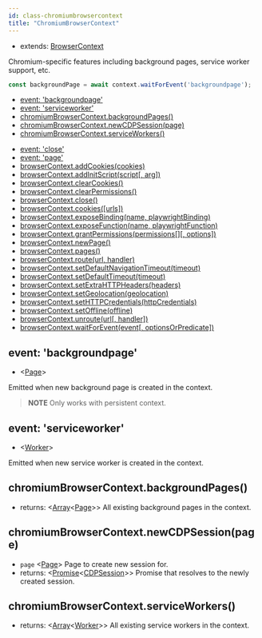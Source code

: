 ```yaml
---
id: class-chromiumbrowsercontext
title: "ChromiumBrowserContext"
---
```



* extends: [BrowserContext]

Chromium-specific features including background pages, service worker support, etc.

```js
const backgroundPage = await context.waitForEvent('backgroundpage');
```

<!-- GEN:toc -->
- [event: 'backgroundpage'](api/class-chromiumbrowsercontext.mdx#event-backgroundpage)
- [event: 'serviceworker'](api/class-chromiumbrowsercontext.mdx#event-serviceworker)
- [chromiumBrowserContext.backgroundPages()](api/class-chromiumbrowsercontext.mdx#chromiumbrowsercontextbackgroundpages)
- [chromiumBrowserContext.newCDPSession(page)](api/class-chromiumbrowsercontext.mdx#chromiumbrowsercontextnewcdpsessionpage)
- [chromiumBrowserContext.serviceWorkers()](api/class-chromiumbrowsercontext.mdx#chromiumbrowsercontextserviceworkers)
<!-- GEN:stop -->
<!-- GEN:toc-extends-BrowserContext -->
- [event: 'close'](api/class-browserserver.mdx#event-close)
- [event: 'page'](api/class-browsercontext.mdx#event-page)
- [browserContext.addCookies(cookies)](api/class-browsercontext.mdx#browsercontextaddcookiescookies)
- [browserContext.addInitScript(script[, arg])](api/class-browsercontext.mdx#browsercontextaddinitscriptscript-arg)
- [browserContext.clearCookies()](api/class-browsercontext.mdx#browsercontextclearcookies)
- [browserContext.clearPermissions()](api/class-browsercontext.mdx#browsercontextclearpermissions)
- [browserContext.close()](api/class-browsercontext.mdx#browsercontextclose)
- [browserContext.cookies([urls])](api/class-browsercontext.mdx#browsercontextcookiesurls)
- [browserContext.exposeBinding(name, playwrightBinding)](api/class-browsercontext.mdx#browsercontextexposebindingname-playwrightbinding)
- [browserContext.exposeFunction(name, playwrightFunction)](api/class-browsercontext.mdx#browsercontextexposefunctionname-playwrightfunction)
- [browserContext.grantPermissions(permissions[][, options])](api/class-browsercontext.mdx#browsercontextgrantpermissionspermissions-options)
- [browserContext.newPage()](api/class-browsercontext.mdx#browsercontextnewpage)
- [browserContext.pages()](api/class-browsercontext.mdx#browsercontextpages)
- [browserContext.route(url, handler)](api/class-browsercontext.mdx#browsercontextrouteurl-handler)
- [browserContext.setDefaultNavigationTimeout(timeout)](api/class-browsercontext.mdx#browsercontextsetdefaultnavigationtimeouttimeout)
- [browserContext.setDefaultTimeout(timeout)](api/class-browsercontext.mdx#browsercontextsetdefaulttimeouttimeout)
- [browserContext.setExtraHTTPHeaders(headers)](api/class-browsercontext.mdx#browsercontextsetextrahttpheadersheaders)
- [browserContext.setGeolocation(geolocation)](api/class-browsercontext.mdx#browsercontextsetgeolocationgeolocation)
- [browserContext.setHTTPCredentials(httpCredentials)](api/class-browsercontext.mdx#browsercontextsethttpcredentialshttpcredentials)
- [browserContext.setOffline(offline)](api/class-browsercontext.mdx#browsercontextsetofflineoffline)
- [browserContext.unroute(url[, handler])](api/class-browsercontext.mdx#browsercontextunrouteurl-handler)
- [browserContext.waitForEvent(event[, optionsOrPredicate])](api/class-browsercontext.mdx#browsercontextwaitforeventevent-optionsorpredicate)
<!-- GEN:stop -->

## event: 'backgroundpage'
- <[Page]>

Emitted when new background page is created in the context.

> **NOTE** Only works with persistent context.

## event: 'serviceworker'
- <[Worker]>

Emitted when new service worker is created in the context.

## chromiumBrowserContext.backgroundPages()
- returns: <[Array]<[Page]>> All existing background pages in the context.

## chromiumBrowserContext.newCDPSession(page)
- `page` <[Page]> Page to create new session for.
- returns: <[Promise]<[CDPSession]>> Promise that resolves to the newly created session.

## chromiumBrowserContext.serviceWorkers()
- returns: <[Array]<[Worker]>> All existing service workers in the context.



[AXNode]: api/class-accessibility.mdx#accessibilitysnapshotoptions "AXNode"
[Accessibility]: api/class-accessibility.mdx#class-accessibility "Accessibility"
[Array]: https://developer.mozilla.org/en-US/docs/Web/JavaScript/Reference/Global_Objects/Array "Array"
[BrowserServer]: api/class-browser.mdx#class-browserserver  "BrowserServer"
[BrowserContext]: api/class-browsercontext.mdx#class-browsercontext  "BrowserContext"
[BrowserType]: api/class-browsertype.mdx#class-browsertype "BrowserType"
[Browser]: api/class-browser.mdx  "Browser"
[Buffer]: https://nodejs.org/api/buffer.htmlapi.mdx#buffer_class_buffer "Buffer"
[ChildProcess]: https://nodejs.org/api/child_process.html "ChildProcess"
[ChromiumBrowser]: api/class-chromiumbrowser.mdx#class-chromiumbrowser "ChromiumBrowser"
[ChromiumBrowserContext]: api/class-chromiumbrowsercontext.mdx#class-chromiumbrowsercontext "ChromiumBrowserContext"
[ChromiumCoverage]: api/class-chromiumcoverage.mdx#class-chromiumcoverage "ChromiumCoverage"
[CDPSession]: api/class-cdpsession.mdx#class-cdpsession  "CDPSession"
[ConsoleMessage]: api/class-consolemessage.mdx#class-consolemessage "ConsoleMessage"
[Dialog]: api/class-dialog.mdx#class-dialog "Dialog"
[Download]: api/class-download.mdx#class-download "Download"
[ElementHandle]: api/class-elementhandle.mdx#class-elementhandle "ElementHandle"
[Element]: https://developer.mozilla.org/en-US/docs/Web/API/element "Element"
[Error]: https://nodejs.org/api/errors.htmlapi.mdx#errors_class_error "Error"
[File]: https://developer.mozilla.org/en-US/docs/Web/API/File "File"
[FileChooser]: api/class-filechooser.mdx#class-filechooser "FileChooser"
[FirefoxBrowser]: api/class-firefoxbrowser.mdx#class-firefoxbrowser "FirefoxBrowser"
[Frame]: api/class-frame.mdx#class-frame "Frame"
[JSHandle]: api/class-jshandle.mdx#class-jshandle "JSHandle"
[Keyboard]: api/class-keyboard.mdx#class-keyboard "Keyboard"
[Logger]: api/class-logger.mdx#class-logger "Logger"
[Map]: https://developer.mozilla.org/en-US/docs/Web/JavaScript/Reference/Global_Objects/Map "Map"
[Mouse]: api/class-mouse.mdx#class-mouse "Mouse"
[Object]: https://developer.mozilla.org/en-US/docs/Web/JavaScript/Reference/Global_Objects/Object "Object"
[Page]: api/class-page.mdx#class-page "Page"
[Playwright]: api/class-playwright.mdx "Playwright"
[Promise]: https://developer.mozilla.org/en-US/docs/Web/JavaScript/Reference/Global_Objects/Promise "Promise"
[RegExp]: https://developer.mozilla.org/en-US/docs/Web/JavaScript/Reference/Global_Objects/RegExp
[Request]: api/class-request.mdx#class-request  "Request"
[Response]: api/class-response.mdx#class-response  "Response"
[Route]: api/class-route.mdx#class-route  "Route"
[Selectors]: api/class-selectors.mdx#class-selectors  "Selectors"
[Serializable]: https://developer.mozilla.org/en-US/docs/Web/JavaScript/Reference/Global_Objects/JSON/stringifyapi.mdx#Description "Serializable"
[TimeoutError]: api/class-timeouterror.mdx#class-timeouterror "TimeoutError"
[UIEvent.detail]: https://developer.mozilla.org/en-US/docs/Web/API/UIEvent/detail "UIEvent.detail"
[URL]: https://nodejs.org/api/url.html
[USKeyboardLayout]: ../src/usKeyboardLayout.ts "USKeyboardLayout"
[UnixTime]: https://en.wikipedia.org/wiki/Unix_time "Unix Time"
[WebKitBrowser]: api/class-webkitbrowser.mdx#class-webkitbrowser "WebKitBrowser"
[Worker]: api/class-worker.mdx#class-worker "Worker"
[boolean]: https://developer.mozilla.org/en-US/docs/Web/JavaScript/Data_structuresapi.mdx#Boolean_type "Boolean"
[function]: https://developer.mozilla.org/en-US/docs/Web/JavaScript/Reference/Global_Objects/Function "Function"
[iterator]: https://developer.mozilla.org/en-US/docs/Web/JavaScript/Reference/Iteration_protocols "Iterator"
[number]: https://developer.mozilla.org/en-US/docs/Web/JavaScript/Data_structuresapi.mdx#Number_type "Number"
[origin]: https://developer.mozilla.org/en-US/docs/Glossary/Origin "Origin"
[selector]: https://developer.mozilla.org/en-US/docs/Web/CSS/CSS_Selectors "selector"
[Readable]: https://nodejs.org/api/stream.htmlapi.mdx#stream_class_stream_readable "Readable"
[string]: https://developer.mozilla.org/en-US/docs/Web/JavaScript/Data_structuresapi.mdx#String_type "String"
[xpath]: https://developer.mozilla.org/en-US/docs/Web/XPath "xpath"
